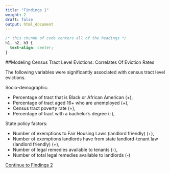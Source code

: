 ```yaml
---
title: "Findings 1"
weight: 2
draft: false
output: html_document
---
```


```css
/* this chunnk of code centers all of the headings */
h1, h2, h3 {
  text-align: center;
}
```

##Modeling Census Tract Level Evictions: Correlates Of Eviction Rates

The following variables were significantly associated with census tract level evictions.

Socio-demographic:

* Percentage of tract that is Black or African American (+),
* Percentage of tract aged 16+ who are unemployed (+), 
* Census tract poverty rate (+),
* Percentage of tract with a bachelor’s degree (-),

State policy factors:

* Number of exemptions to Fair Housing Laws (landlord friendly) (+),
* Number of exemptions landlords have from state landlord-tenant law (landlord friendly) (+),
* Number of legal remedies available to tenants (-),
* Number of total legal remedies available to landlords (-)

[Continue to Findings 2](https://boya66.github.io/Richmond_website/findings/results-section-two/)
